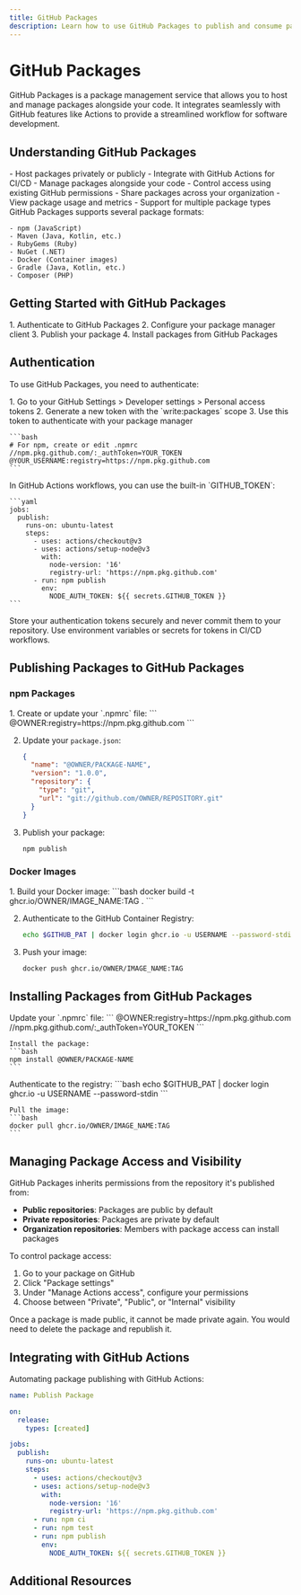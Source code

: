 ```yaml
---
title: GitHub Packages
description: Learn how to use GitHub Packages to publish and consume packages in your GitHub workflows and projects.
---
```



# GitHub Packages

GitHub Packages is a package management service that allows you to host and manage packages alongside your code. It integrates seamlessly with GitHub features like Actions to provide a streamlined workflow for software development.

## Understanding GitHub Packages

<Tabs>
  <TabItem label="Key Features">
    - Host packages privately or publicly
    - Integrate with GitHub Actions for CI/CD
    - Manage packages alongside your code
    - Control access using existing GitHub permissions
    - Share packages across your organization
    - View package usage and metrics
    - Support for multiple package types
  </TabItem>
  <TabItem label="Supported Package Types">
    GitHub Packages supports several package formats:
    
    - npm (JavaScript)
    - Maven (Java, Kotlin, etc.)
    - RubyGems (Ruby)
    - NuGet (.NET)
    - Docker (Container images)
    - Gradle (Java, Kotlin, etc.)
    - Composer (PHP)
  </TabItem>
</Tabs>

## Getting Started with GitHub Packages

<Steps>
  1. Authenticate to GitHub Packages
  2. Configure your package manager client
  3. Publish your package
  4. Install packages from GitHub Packages
</Steps>

## Authentication

To use GitHub Packages, you need to authenticate:

<Tabs>
  <TabItem label="Using a Personal Access Token">
    1. Go to your GitHub Settings > Developer settings > Personal access tokens
    2. Generate a new token with the `write:packages` scope
    3. Use this token to authenticate with your package manager
    
    ```bash
    # For npm, create or edit .npmrc
    //npm.pkg.github.com/:_authToken=YOUR_TOKEN
    @YOUR_USERNAME:registry=https://npm.pkg.github.com
    ```
  </TabItem>
  <TabItem label="Using GITHUB_TOKEN in Actions">
    In GitHub Actions workflows, you can use the built-in `GITHUB_TOKEN`:
    
    ```yaml
    jobs:
      publish:
        runs-on: ubuntu-latest
        steps:
          - uses: actions/checkout@v3
          - uses: actions/setup-node@v3
            with:
              node-version: '16'
              registry-url: 'https://npm.pkg.github.com'
          - run: npm publish
            env:
              NODE_AUTH_TOKEN: ${{ secrets.GITHUB_TOKEN }}
    ```
  </TabItem>
</Tabs>

<Aside type="tip">
  Store your authentication tokens securely and never commit them to your repository. Use environment variables or secrets for tokens in CI/CD workflows.
</Aside>

## Publishing Packages to GitHub Packages

### npm Packages

<Steps>
  1. Create or update your `.npmrc` file:
     ```
     @OWNER:registry=https://npm.pkg.github.com
     ```
  
  2. Update your `package.json`:
     ```json
     {
       "name": "@OWNER/PACKAGE-NAME",
       "version": "1.0.0",
       "repository": {
         "type": "git",
         "url": "git://github.com/OWNER/REPOSITORY.git"
       }
     }
     ```
  
  3. Publish your package:
     ```bash
     npm publish
     ```
</Steps>

### Docker Images

<Steps>
  1. Build your Docker image:
     ```bash
     docker build -t ghcr.io/OWNER/IMAGE_NAME:TAG .
     ```
  
  2. Authenticate to the GitHub Container Registry:
     ```bash
     echo $GITHUB_PAT | docker login ghcr.io -u USERNAME --password-stdin
     ```
  
  3. Push your image:
     ```bash
     docker push ghcr.io/OWNER/IMAGE_NAME:TAG
     ```
</Steps>

## Installing Packages from GitHub Packages

<Tabs>
  <TabItem label="npm">
    Update your `.npmrc` file:
    ```
    @OWNER:registry=https://npm.pkg.github.com
    //npm.pkg.github.com/:_authToken=YOUR_TOKEN
    ```
    
    Install the package:
    ```bash
    npm install @OWNER/PACKAGE-NAME
    ```
  </TabItem>
  <TabItem label="Docker">
    Authenticate to the registry:
    ```bash
    echo $GITHUB_PAT | docker login ghcr.io -u USERNAME --password-stdin
    ```
    
    Pull the image:
    ```bash
    docker pull ghcr.io/OWNER/IMAGE_NAME:TAG
    ```
  </TabItem>
</Tabs>

## Managing Package Access and Visibility

GitHub Packages inherits permissions from the repository it's published from:

- **Public repositories**: Packages are public by default
- **Private repositories**: Packages are private by default
- **Organization repositories**: Members with package access can install packages

To control package access:
1. Go to your package on GitHub
2. Click "Package settings"
3. Under "Manage Actions access", configure your permissions
4. Choose between "Private", "Public", or "Internal" visibility

<Aside type="caution">
  Once a package is made public, it cannot be made private again. You would need to delete the package and republish it.
</Aside>

## Integrating with GitHub Actions

Automating package publishing with GitHub Actions:

```yaml
name: Publish Package

on:
  release:
    types: [created]

jobs:
  publish:
    runs-on: ubuntu-latest
    steps:
      - uses: actions/checkout@v3
      - uses: actions/setup-node@v3
        with:
          node-version: '16'
          registry-url: 'https://npm.pkg.github.com'
      - run: npm ci
      - run: npm test
      - run: npm publish
        env:
          NODE_AUTH_TOKEN: ${{ secrets.GITHUB_TOKEN }}
```

## Additional Resources

<CardGrid>
  <LinkCard 
    title="GitHub Packages Documentation" 
    href="https://docs.github.com/en/packages/learn-github-packages"
    description="Official documentation for GitHub Packages" 
  />
  <LinkCard 
    title="GitHub Container Registry Guide" 
    href="https://docs.github.com/en/packages/working-with-a-github-packages-registry/working-with-the-container-registry"
    description="Working with the GitHub Container Registry" 
  />
  <LinkCard 
    title="npm and GitHub Packages" 
    href="https://docs.github.com/en/packages/working-with-a-github-packages-registry/working-with-the-npm-registry"
    description="Working with the npm registry" 
  />
</CardGrid>
